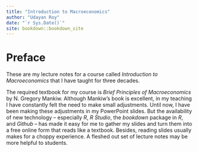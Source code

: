 ```yaml
--- 
title: "Introduction to Macroeconomics"
author: "Udayan Roy"
date: "`r Sys.Date()`"
site: bookdown::bookdown_site
---
```


# Preface {-}

These are my lecture notes for a course called *Introduction to Macroeconomics* that I have taught for three decades. 

The required textbook for my course is *Brief Principles of Macroeconomics* by N. Gregory Mankiw. Although Mankiw's book is excellent, in my teaching I have constantly felt the need to make small adjustments. Until now, I have been making these adjustments in my PowerPoint slides. But the availability of new technology -- especially *R*, *R Studio*, the *bookdown* package in *R*, and *Github* -- has made it easy for me to gather my slides and turn them into a free online form that reads like a textbook. Besides, reading slides usually makes for a choppy experience. A fleshed out set of lecture notes may be more helpful to students.